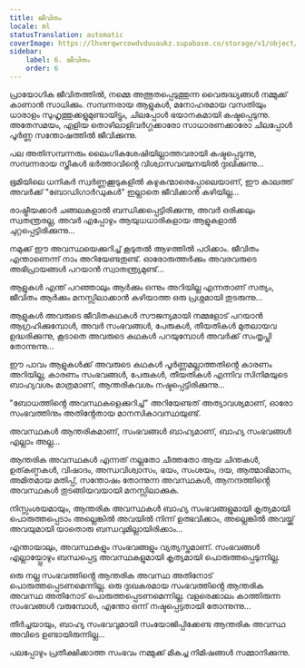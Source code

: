 ```yaml
---
title: ജീവിതം
locale: ml
statusTranslation: automatic
coverImage: https://lhvmrqwrcowdvduuaukz.supabase.co/storage/v1/object/public/strapi-uploads/small_cover-tratado-de-psicologia-revolucionaria.webp-5e15e1cec4e0ebebcde5d7fc7565d8fd.webp
sidebar:
    label: 6. ജീവിതം
    order: 6
---
```

പ്രായോഗിക ജീവിതത്തിൽ, നമ്മെ അത്ഭുതപ്പെടുത്തുന്ന വൈരുദ്ധ്യങ്ങൾ നമ്മുക്ക് കാണാൻ സാധിക്കും. സമ്പന്നരായ ആളുകൾ, മനോഹരമായ വസതിയും ധാരാളം സുഹൃത്തുക്കളുമുണ്ടായിട്ടും, ചിലപ്പോൾ ഭയാനകമായി കഷ്ടപ്പെടുന്നു. അതേസമയം, എളിയ തൊഴിലാളിവർഗ്ഗക്കാരോ സാധാരണക്കാരോ ചിലപ്പോൾ പൂർണ്ണ സന്തോഷത്തിൽ ജീവിക്കുന്നു.

പല അതിസമ്പന്നരും ലൈംഗികശേഷിയില്ലാത്തവരായി കഷ്ടപ്പെടുന്നു, സമ്പന്നരായ സ്ത്രീകൾ ഭർത്താവിൻ്റെ വിശ്വാസവഞ്ചനയിൽ ദുഃഖിക്കുന്നു...

ഭൂമിയിലെ ധനികർ സ്വർണ്ണക്കൂടുകളിൽ കഴുകന്മാരെപ്പോലെയാണ്, ഈ കാലത്ത് അവർക്ക് "ബോഡിഗാർഡുകൾ" ഇല്ലാതെ ജീവിക്കാൻ കഴിയില്ല...

രാഷ്ട്രീയക്കാർ ചങ്ങലകളാൽ ബന്ധിക്കപ്പെട്ടിരിക്കുന്നു, അവർ ഒരിക്കലും സ്വതന്ത്രരല്ല, അവർ എപ്പോഴും ആയുധധാരികളായ ആളുകളാൽ ചുറ്റപ്പെട്ടിരിക്കുന്നു...

നമുക്ക് ഈ അവസ്ഥയെക്കുറിച്ച് കൂടുതൽ ആഴത്തിൽ പഠിക്കാം. ജീവിതം എന്താണെന്ന് നാം അറിയേണ്ടതുണ്ട്. ഓരോരുത്തർക്കും അവരവരുടെ അഭിപ്രായങ്ങൾ പറയാൻ സ്വാതന്ത്ര്യമുണ്ട്...

ആളുകൾ എന്ത് പറഞ്ഞാലും ആർക്കും ഒന്നും അറിയില്ല എന്നതാണ് സത്യം, ജീവിതം ആർക്കും മനസ്സിലാക്കാൻ കഴിയാത്ത ഒരു പ്രശ്നമായി തുടരുന്നു...

ആളുകൾ അവരുടെ ജീവിതകഥകൾ സൗജന്യമായി നമ്മളോട് പറയാൻ ആഗ്രഹിക്കുമ്പോൾ, അവർ സംഭവങ്ങൾ, പേരുകൾ, തീയതികൾ മുതലായവ ഉദ്ധരിക്കുന്നു, കൂടാതെ അവരുടെ കഥകൾ പറയുമ്പോൾ അവർക്ക് സംതൃപ്തി തോന്നുന്നു...

ഈ പാവം ആളുകൾക്ക് അവരുടെ കഥകൾ പൂർണ്ണമല്ലാത്തതിൻ്റെ കാരണം അറിയില്ല, കാരണം സംഭവങ്ങൾ, പേരുകൾ, തീയതികൾ എന്നിവ സിനിമയുടെ ബാഹ്യവശം മാത്രമാണ്, ആന്തരികവശം നഷ്ടപ്പെട്ടിരിക്കുന്നു...

"ബോധത്തിൻ്റെ അവസ്ഥകളെക്കുറിച്ച്" അറിയേണ്ടത് അത്യാവശ്യമാണ്, ഓരോ സംഭവത്തിനും അതിൻ്റേതായ മാനസികാവസ്ഥയുണ്ട്.

അവസ്ഥകൾ ആന്തരികമാണ്, സംഭവങ്ങൾ ബാഹ്യമാണ്, ബാഹ്യ സംഭവങ്ങൾ എല്ലാം അല്ല...

ആന്തരിക അവസ്ഥകൾ എന്നത് നല്ലതോ ചീത്തതോ ആയ ചിന്തകൾ, ഉത്കണ്ഠകൾ, വിഷാദം, അന്ധവിശ്വാസം, ഭയം, സംശയം, ദയ, ആത്മാഭിമാനം, അമിതമായ മതിപ്പ്, സന്തോഷം തോന്നുന്ന അവസ്ഥകൾ, ആനന്ദത്തിൻ്റെ അവസ്ഥകൾ തുടങ്ങിയവയായി മനസ്സിലാക്കുക.

നിസ്സംശയമായും, ആന്തരിക അവസ്ഥകൾ ബാഹ്യ സംഭവങ്ങളുമായി കൃത്യമായി പൊരുത്തപ്പെടാം അല്ലെങ്കിൽ അവയിൽ നിന്ന് ഉത്ഭവിക്കാം, അല്ലെങ്കിൽ അവയ്ക്ക് അവയുമായി യാതൊരു ബന്ധവുമില്ലായിരിക്കാം...

എന്തായാലും, അവസ്ഥകളും സംഭവങ്ങളും വ്യത്യസ്തമാണ്. സംഭവങ്ങൾ എല്ലായ്പ്പോഴും ബന്ധപ്പെട്ട അവസ്ഥകളുമായി കൃത്യമായി പൊരുത്തപ്പെടുന്നില്ല.

ഒരു നല്ല സംഭവത്തിൻ്റെ ആന്തരിക അവസ്ഥ അതിനോട് പൊരുത്തപ്പെടണമെന്നില്ല. ഒരു ദുഃഖകരമായ സംഭവത്തിൻ്റെ ആന്തരിക അവസ്ഥ അതിനോട് പൊരുത്തപ്പെടണമെന്നില്ല. വളരെക്കാലം കാത്തിരുന്ന സംഭവങ്ങൾ വരുമ്പോൾ, എന്തോ ഒന്ന് നഷ്ടപ്പെട്ടതായി തോന്നുന്നു...

തീർച്ചയായും, ബാഹ്യ സംഭവവുമായി സംയോജിപ്പിക്കേണ്ട ആന്തരിക അവസ്ഥ അവിടെ ഉണ്ടായിരുന്നില്ല...

പലപ്പോഴും പ്രതീക്ഷിക്കാത്ത സംഭവം നമ്മുക്ക് മികച്ച നിമിഷങ്ങൾ സമ്മാനിക്കുന്നു.


